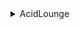 <details>

<summary>AcidLounge</summary>

- Anime
- Appz/0-Day
- Appz/Misc
- Movies/HD
- Movies/SD
- TV
- TV-HD/X264
- TV-SD/X264
- TV/Boxsets HD
- TV/Boxsets SD
- XXX
- XXX/0-Day

</details>
